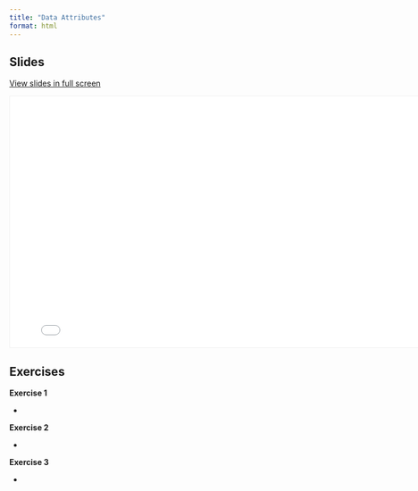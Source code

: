 ```yaml
---
title: "Data Attributes"
format: html
---
```


## Slides

[View slides in full screen](08_DataAttributes.html)

```{=html}
<iframe class="slide-deck" src="08_DataAttributes.html" height="450" width="800" style="border: 1px solid #F0F0F0;"></iframe>
```
## Exercises

**Exercise 1**

-    

**Exercise 2**

-    

**Exercise 3**

-    